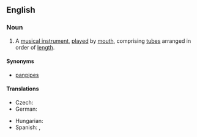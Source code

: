 ==English==
{{wikipedia}}

===Noun===
{{en-noun|sg=[[pan]] [[flute]]}}

# A [[musical instrument]], [[play]]ed by [[mouth]], comprising [[tube]]s arranged in order of [[length]].

====Synonyms====
* [[panpipes]]

====Translations====
{{trans-top|musical instrument}}
* Czech: {{t-|cs|panova flétna|f}}
* German: {{t+|de|Panflöte|f}}
{{trans-mid}}
* Hungarian: {{t-|hu|pánsíp}}
* Spanish: {{t-|es|zampoña}}, {{t|es|flauta de Pan}}
{{trans-bottom}}